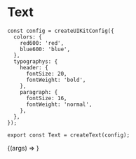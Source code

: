 
<Meta title="Primitives/Text" component={Text} />

# Text

```tsx
const config = createUIKitConfig({
  colors: {
    red600: 'red',
    blue600: 'blue',
  },
  typographys: {
    header: {
      fontSize: 20,
      fontWeight: 'bold',
    },
    paragraph: {
      fontSize: 16,
      fontWeight: 'normal',
    },
  },
});

export const Text = createText(config);
```

<Canvas withSource="open">
  <Story
    name="Default"
    args={{
      as: 'span',
      children: 'Default Text',
      backgroundColor: 'red600',
      color: 'blue600',
      typography: 'header',
    }}
    argTypes={{
      backgroundColor: {
        options: ['red600', 'blue600'],
      },
      color: {
        options: ['red600', 'blue600'],
      },
      typography: {
        options: ['header', 'paragraph'],
      },
    }}
  >
    {(args) => <Text {...args} />}
  </Story>
</Canvas>

<ArgsTable story="Default" />
